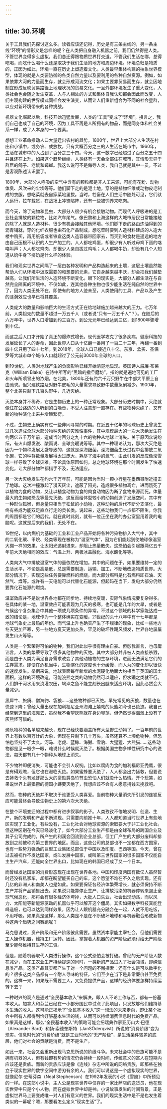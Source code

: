 ```yaml
---
---
---
```

title: 30.环境
---




关于工具我们先探讨这么多。读者应该还记得，历史是有三条主线的，另一条主线“环境”的情形又是怎样的呢？在人类把自身融入机器之前，我们仍然得是人类。不管世界变得多么虚拟，我们总还得跟物质世界打交道。不管我们生活在哪，总得吃喝，而吃什么喝什么还是取决于我们生活的地方和周边环境。环境总归是物质的，正因为如此，环境一直在历史上塑造着文化。人类最早集体构建的抽象世界模型，体现的就是人类要防御的各类自然力量以及要利用的各种自然资源。例如，如果依靠大河的力量而生存，就会形成河流文化；如果主要靠贸易而生存，就会因地制宜形成反映贸易路径上地理状况的贸易文化。一旦外部环境发生了重大变化，人类社会也会随之发生变革，人与人相处的方式和集体自我认知都会因此而改变，人们主观构建的世界模式同样会发生演变，从而让人们重新组合为不同的社会星群，以应对新环境带来的各种挑战。

机器文化崛起以后，科技开始迅猛发展，人类的“工具”变成了“环境”。换言之，我们自己也成了自己的环境，因为工具不再是人所拥有的物品，而是同身体和社会关系一样，成了人本身的一个要素。

想想工业革命推动人口大量迁出农村的趋势。1800年，世界上大部分人生活在村庄和小镇中，或务农、或放牧，只有大概百分之三的人生活在城市中。1960年，生活在城市中的人占到了百分之三十四。今天，这一数字已经超过了百分之五十四并且还在上升。如果这个趋势继续，人类终有一天会全部住在城市，其情形无异于群居的鸽子、老鼠和蟑螂。我这么说可不是侮辱人类，我自己就是其中一员，不过是客观陈述认识罢了。

1800年，大部分人呼吸的空气中含有的颗粒都是非人工来源，可能有花粉、动物体臭、风吹来的尘埃等等。他们脚下走的是泥土地，穿的是植物纤维或动物皮毛制成的衣服，想吃菜就去自家菜地里拔。当时，牲畜在人们生活中随处可见，它们驮人远行，拉车载货，在战场上冲锋陷阵，还有一些被饲养来吃肉。

而今天，除了宠物和昆虫，大部分人很少有机会接触动物。而现代人呼吸进的是工业社会排放的颗粒物，比如汽车尾气。像巴黎和上海这样的大城市居民日常能接触的除了人就是人造材料，很少有机会接触其他环境。他们脚下走的路由炼油得到的沥青铺就，穿的化纤衣服也由石化产品制成，想吃菜时要到人造材料建成的人造大楼中购买，再用纸袋或者铁盒这类人造容器带回家去，而买到的食材是遥远的地方由自己压根不认识的人生产加工的。人人都吃鸡蛋，却很少有人听过母鸡下蛋的咯咯叫声；人人都吃鸡肉，却很少人亲自拔过鸡毛；人人都喝牛奶，却没有几个人知道从奶牛身下挤奶是什么样的体验。

我们和现实世界之间隔了一层由各种发明和产品构造起来的土壤，这层土壤虽然能帮助人们从环境中汲取需要的和想要的元素，它自身越来越丰沃，却会把我们越垫越高，让我们所生活的人造环境不断变化。眼下的现实是，大部分人都生活在与自然完全隔离的环境中。不仅如此，连其他各种生物也很少能生活在纯自然的世界中了，因为人类无处不在，即使有的地方人迹未至，人类使用的工具、产品以及产生的涟漪效应也早已将其覆盖。

人类庞大的数量和影响巨大的生活方式正在给地球施加越来越大的压力。七万年前，人类祖先的数量不超过一万五千人（或者说“只有一万五千人”？）。在随后的六万年中，世界人口增加到约三百万。到公元元年已经达到三亿，到1800年骤增到十亿。

而这之后人口才开始了真正的爆炸式增长。现代医学攻克了很多疾病，健康科技的发展延长了人的寿命，因此世界人口从十亿翻一番用了一百二十三年，再翻一番到四十亿只用了四十七年。到2018年，全球人口已接近八十亿。东京、孟买、圣保罗等大城市单个城市人口就超过了公元前3000年全球的人口。

到19世纪，人类对地球产生的负面影响已经开始清楚地显现。英国诗人威廉·布莱克（William Blake）在诗中所写的“黑暗的撒旦磨坊”，指的就是遍地可见的工厂和火车所喷冒出的浓烟。在北美，1800年还有约六千万只野牛在中部大平原上自由驰骋。但兴建铁路及对野牛皮毛的大量需求导致野牛数量急剧减少。1900年，整个北美只剩下几百头野牛，几近灭绝。

灭绝本身并不稀奇，它是生物历史上的一种正常现象。大部分历史时期中，灭绝就像住在公路边的人听到的白噪音，不受人注意却一直存在。有些物种灭绝了，又有新的物种演化出来并增殖繁衍。

不过，生物史上确实有过一些非同寻常的时期。在近五十亿年的地球历史上曾发生过几次造成全球大部分物种灭绝的灾难性事件，其中规模最大的一次大灭绝发生在约两亿五千万年前，造成当时百分之九十六的物种从地球上消失。关于原因众说纷纭，有火山爆发说、酸雨说、全球变暖说等等。其中一种理论认为，那次大灭绝是因为一个物种发展太盛导致的，这就是深海细菌。深海细菌生长过程中会排放二氧化碳，它的种群数量发展得太过庞大，耗尽了海中的氧气，由此引发的反应像滚雪球一样导致了全球灾难。不论具体原因如何，总之地球环境在那个时间发生了快速变化，让大部分物种都措手不及，无法适应。

另一次大灭绝发生在约六千万年前，可能是因为当时一颗小行星在墨西哥附近撞击了地球。这次冲撞激起了漫天灰尘，遮蔽了阳光，造成很多植物凋亡，进而饿死了以植物为食的动物，又让以植食动物为食的肉食动物因为断了食物来源而死。体量最大的生物如恐龙等最先灭绝，这反而给体型较小的动物创造了发展空间。其中有一种形似狐猴，但身量只相当于松鼠的小动物，这种动物的后代不断分支演化，最终有些成为能双足直立行走的灵长类。说起来，这些动物我们一点都不陌生，你我的周围都是它们的后代。就在此时此刻，就有一位正坐在我的办公室里用着我的电脑呢。这就是后来的我们，无处不在。

19世纪，以内燃机为基础的工业和工业产品开始将各种污染物排入大气中，其中的二氧化碳、甲烷、烃类等现在被称为“温室气体”，因为它们能起到使地球像温室大棚一样的效果，让太阳光透射进来，却阻止热量散失。这恐怕会引起跟两亿五千年前大灭绝相同的效应：气温上升、两极冰盖融化、海水酸化等等。

人类向大气中排放温室气体的量依然在增加。其中的问题在于，如果要维持一定的生活水平，不论是高是低，总是需要制造、运输、加工，不断地改造物质世界。大部分情况下，实现这些任务要靠燃料的燃烧，而大部分燃料是化石燃料即石油、天然气、煤等。或许有一天电能可以代替化石能源，但起码在当下，发电大部分仍然要靠化石能源的燃烧。

温室效应并不是说世界各地都在同步地、持续地变暖，实际气象情况要复杂得多。在具体的某一地，温室效应可能表现为几天的极寒，也可能是几年的大旱，或者是气候这个复杂集合中其他一项或几项条件的异常。不过这个领域的科学家能达成一致的结论是，地球作为一个整体确实在变暖，21世纪的头十八年中有十七年都是地球气象史上最热的年份。而气温上升也确实产生了不规律的现象，比如一些地方冬天更加严寒，另一些地方夏天更加炎热，罕见的破坏性飓风频发，世界各地屡屡发生山火等等。

人类是一个繁荣得可怕的物种，我们对此似乎很有理由自豪。但恕我直言，也毋庸讳言，人类的繁荣导致了很多其他物种的灭绝。其中大部分并非被人类直接杀戮，而是由于人类为满足自身需求改变了其他动植物的生存环境，进而无法满足它们的生存需求。即便在危机当中，生物演化的速度也十分缓慢，而人为的变化却以很快的速度发生。举例来说，地球表面每年新增的水泥硬化地面大约相当于英国的国土面积。这样的环境改造，可能浣熊之类的动物仍然可以适应，但水獭之类就不行。人们排干河水用来浇灌农田，竭泽之鱼不能立刻长出腿来适应环境，因此必然会大量减少。

黑犀牛、旅鸽、僧海豹、袋狼……这些物种都已灭绝。早先常见的灰狼，数量也在快速下降；曾经大量出现在加利福尼亚州海滩上嬉戏的灰熊如今也已绝迹。我自己经常到这里的海滩去，虽然我不希望灰熊就在身边晃荡，但仍然觉得海滩上没有了灰熊怪可惜的。

濒危物种的名单越来越长，现在已经快要涵盖所有大型野生动物了。一百年前的世界上有数以百万计的大象，但现在只剩下几十万头，虽然还算不上濒危物种，但恐怕也坚持不了太久。河马、老虎、蓝鲸、海獭、雪豹、大猩猩、大熊猫……这些动物都是见一眼少一眼，难说什么时候就灭绝了。根据美国生物多样性研究中心的说法，每天都有几十个物种从地球上消失。

不少物种即便消失，可能也不会引人叹惋。比如以腐肉为食的加利福尼亚秃鹰，很是有碍观瞻，但它也在濒临灭绝。如果蜜蜂要灭绝了，人人都会出力拯救，但要说去拯救个头有龙虾那么大的豪勋爵岛竹节虫恐怕人们就没什么热情。开个玩笑，如果说世界上最猖獗的德国小蠊要灭绝了，我想应该不会有人愿意捐钱去挽救吧。

然而，物种的灭绝并不取决于谁更受人类喜爱。当前物种大量消失所引发的连锁反应可能最终会导致生物史上的第六次大灭绝。

在整个环境变迁的过程中都有进步叙事的影子。人类孜孜不倦地发明、创造、生产，新的发明和产品不断涌现。只需要向前推十年，人人都知道当时世界上有些地区实现了工业化，有些没有，工业化社会对地球资源的索取要大于非工业化社会。但这种区别在今天已经淡化了，如今大部分工业生产都是由全球布局的跨国企业及其子公司完成的，所产生的利润会回流到企业总部，但工厂产生的大部分废料却排放到之前被称为第三世界的地区。而且，这些公司的总部也不一定都在西方国家，也有一些势力强劲的巨型工业集团总部位于中国以及印度、巴西等国。今天，曾在过去被视作不发达国家，或叫发展中国家，或叫第三世界国家的很多国家不仅能自主生产汽车，还能向全世界出口，比如现在的韩国已经成了又一个日本。

而曾经发达国家的消费形态现在出现在世界各地。中国和印度两国有数亿人虽然暂时还没有私家车，却都在盼望能买自己的车，这个愿望不难在不久之后实现。还有几亿的非洲人和南美人也是如此。如果要保证各经济体繁荣增长，就必须保持不断生产并将产品销售出去。如果说只能靠停止生产、让排放污染的机器停转来遏止全球气候恶化，那将会有很多经济体垮掉，大批人口失业，社会出现动荡，而以风力、太阳能等新能源驱动的机器似乎可以解开这个僵局。其实如果数字科技真能登峰造极，也可以达到同样效果，因为让人跟机器充分融合在一起，人就不用吃饭，不用呼吸。如果真是这样，那么人类是不是在不断破坏地球和与机器融合形成新物种这两个趋势之间赛跑呢？

马克思说过，资产阶级和无产阶级彼此需要。虽然资本家能主宰社会，但他们需要工人操作机器，维持工厂运转。因此，掌握着大机器的资产阶级必须付给无产阶级至少能够维持其生存的工资。

但是，随着机器取代人类进行操作，这个公式恐怕会被打破。曾经的无产阶级人数在减少，而在工农业生产持续提速的同时，一类新的产品进入了社会领域，即纯信息类产品。这类产品其实都产生于对一个问题的不懈探索：还有什么是可以数字化的？很多这类产品都有一个耐人寻味的特征，它们至少在当下是非常廉价甚至免费的。这样一来，如果既不需要工人，又免费提供产品，这样的经济体要怎样持续运转下去？

一种时兴的观点是通过“全民基本收入”来解决，即人人不论工作与否，都有一份基本收入。加拿大和芬兰已经在一小部分国民中试点了此项目，只发放够他们维持基本生活的收入。这可能正揭示了“全民基本收入”这一想法的未来走向，即让某个社会中所有人都得到恰好够基本生活的钱，从而可以持续消费信息时代的免费产品。如果真是这样，那么“全民基本收入”的策略可能会把瑞典作家亚历山大·巴德（Alexander Bard）和扬·索德奎斯特（JanSÖderqvist）所说的“消费阶级”变为现实。信息时代的“消费阶级”就是工业时代的“无产阶级”，是生活条件较差的底层，他们对社会的贡献是消费，而不是生产。

如此一来，社会又会重新出现马克思所说的阶级斗争。未来社会中的贵族可能不是拥有机器的人，但有钱即有势的情况仍会持续一段时间，传统意义的富人在短期内应该还是贵族。而新的贵族应该是像《连线》杂志中所说的网络贵族，即那些在独立于现实世界的数字空间中游刃有余的人。我们可以说这是一个虚拟现实的世界，就像尼尔·史蒂芬森（Neal Stephenson）在1992年发表的小说《雪崩》中所预见的一样。在这部小说中，主人公是现实世界中仅存的一家比萨店的送货员，他在现实世界中只是个小人物，而在虚拟世界中却是神。小说故事发生的时间背景，正是虚拟世界马上要变成唯一对人们有意义的世界。我们的现实生活中是不是也发生着类似的一幕呢？嗯，那要看怎么定义“现实生活”了。